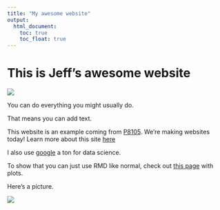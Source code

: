 ```yaml
---
title: "My awesome website"
output: 
  html_document:
    toc: true
    toc_float: true
---
```


# This is Jeff's awesome website

![](https://media.giphy.com/media/drXGoW1iudhKw/giphy.gif)

You can do everything you might usually do.

That means you can add text.

This website is an example coming from [P8105](https://p8105.com/index.html). We're making websites today! Learn more about this site [here](about.html)

I also use [google](https://www.google.com/) a ton for data science.


To show that you can just use RMD like normal, check out [this page](plots.html) with plots.

Here's a picture.

![](images/schedule.png)









